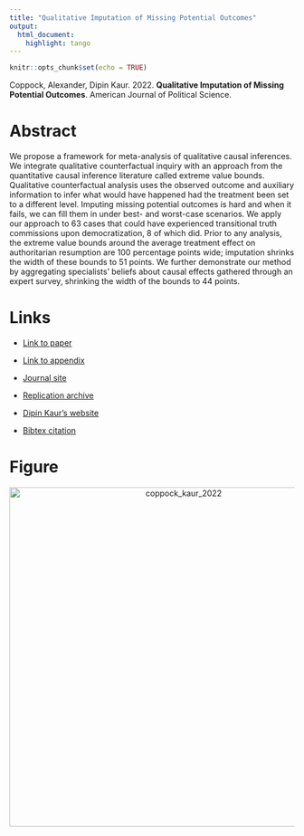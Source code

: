 ```yaml
---
title: "Qualitative Imputation of Missing Potential Outcomes"
output:
  html_document:
    highlight: tango
---
```


```r
knitr::opts_chunk$set(echo = TRUE)
```

Coppock, Alexander, Dipin Kaur. 2022. <b>Qualitative Imputation of Missing Potential Outcomes</b>. American Journal of Political Science.

# Abstract
We propose a framework for meta-analysis of qualitative causal inferences. We integrate qualitative counterfactual inquiry with an approach from the quantitative causal inference literature called extreme value bounds. Qualitative counterfactual analysis uses the observed outcome and auxiliary information to infer what would have happened had the treatment been set to a different level. Imputing missing potential outcomes is hard and when it fails, we can fill them in under best- and worst-case scenarios. We apply our approach to 63 cases that could have experienced transitional truth commissions upon democratization, 8 of which did. Prior to any analysis, the extreme value bounds around the average treatment effect on authoritarian resumption are 100 percentage points wide; imputation shrinks the width of these bounds to 51 points. We further demonstrate our method by aggregating specialists' beliefs about causal effects gathered through an expert survey, shrinking the width of the bounds to 44 points.

# Links
 - <a href='coppock_kaur_2022.pdf' target='_blank'>Link to paper</a>
 - <a href='coppock_kaur_2022_appendix.pdf'target='_blank'>Link to appendix</a>
 - <a href='https://doi.org/10.1111/ajps.12697'target='_blank'>Journal site</a>
 - <a href='https://doi.org/10.7910/DVN/2IVKXD'target='_blank'>Replication archive</a>

 - <a href= 'https://dipinkaur.com/' target='_blank'>Dipin Kaur's website</a>
 - <a href='coppock_kaur_2022.txt'target='_blank'>Bibtex citation</a>

# Figure
<center><img src="display_figures/coppock_kaur_2022_display.png" alt="coppock_kaur_2022" width="600"></center>